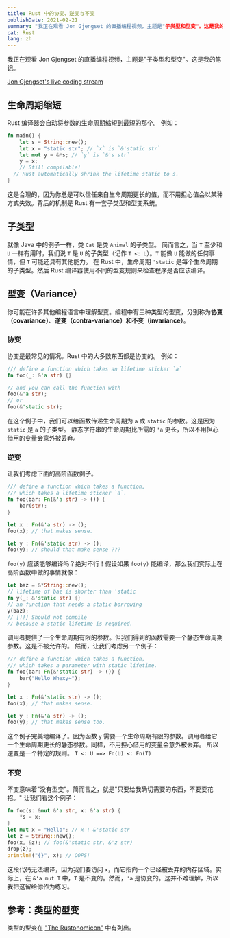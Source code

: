```yaml
---
title: Rust 中的协变、逆变与不变
publishDate: 2021-02-21
summary: "我正在观看 Jon Gjengset 的直播编程视频，主题是"子类型和型变"。这是我的笔记。"
cat: Rust
lang: zh
---
```


我正在观看 Jon Gjengset 的直播编程视频，主题是"子类型和型变"。这是我的笔记。

[Jon Gjengset's live coding stream](https://www.youtube.com/watch?v=--wzpkTuCrA&feature=push-lsb&attr_tag=ivAldDGwbw3k1GZn%3A6)

## 生命周期缩短

Rust 编译器会自动将参数的生命周期缩短到最短的那个。
例如：

```rust
fn main() {
	let s = String::new();
	let x = "static str"; // `x` is `&'static str`
	let mut y = &*s; // `y` is `&'s str`
	y = x;
	// Still compilable!
  // Rust automatically shrink the lifetime static to s.
}
```

这是合理的，因为你总是可以信任来自生命周期更长的值，而不用担心值会以某种方式失效。背后的机制是 Rust 有一套子类型和型变系统。

## 子类型

就像 Java 中的例子一样，类 `Cat` 是类 `Animal` 的子类型。
简而言之，当 `T` 至少和 `U` 一样有用时，我们说 `T` 是 `U` 的子类型（记作 `T <: U`）。`T` 能做 `U` 能做的任何事情，但 `T` 可能还具有其他能力。
在 Rust 中，生命周期 `'static` 是每个生命周期的子类型。然后 Rust 编译器使用不同的型变规则来检查程序是否应该编译。

## 型变（Variance）

你可能在许多其他编程语言中理解型变。编程中有三种类型的型变，分别称为**协变（covariance）**、**逆变（contra-variance）**和**不变（invariance）**。

### 协变

协变是最常见的情况。Rust 中的大多数东西都是协变的。
例如：

```rust
/// define a function which takes an lifetime sticker `a`
fn foo(_: &'a str) {}

// and you can call the function with
foo(&'a str);
// or
foo(&'static str);
```

在这个例子中，我们可以给函数传递生命周期为 `a` 或 `static` 的参数。这是因为 `static` 是 `a` 的子类型。
静态字符串的生命周期比所需的 `'a` 更长，所以不用担心借用的变量会意外被丢弃。

### 逆变

让我们考虑下面的高阶函数例子。

```rust
/// define a function which takes a function,
/// which takes a lifetime sticker `a`.
fn foo(bar: Fn(&'a str) -> ()) {
	bar(str);
}

let x : Fn(&'a str) -> ();
foo(x); // that makes sense.

let y : Fn(&'static str) -> ();
foo(y); // should that make sense ???
```

`foo(y)` 应该能够编译吗？绝对不行！假设如果 `foo(y)` 能编译，那么我们实际上在高阶函数中做的事情就像：

```rust
let baz = &*String::new();
// lifetime of baz is shorter than 'static
fn y(_: &'static str) {}
// an function that needs a static borrowing
y(baz);
// [!!] Should not compile
// because a static lifetime is required.
```

调用者提供了一个生命周期有限的参数。但我们得到的函数需要一个静态生命周期参数。这是不被允许的。
然而，让我们考虑另一个例子：

```rust
/// define a function which takes a function,
/// which takes a parameter with static lifetime.
fn foo(bar: Fn(&'static str) -> ()) {
	bar("Hello Whexy~");
}

let x : Fn(&'static str) -> ();
foo(x); // that makes sense.

let y : Fn(&'a str) -> ();
foo(y); // that makes sense too.
```

这个例子完美地编译了。因为函数 `y` 需要一个生命周期有限的参数。调用者给它一个生命周期更长的静态参数。同样，不用担心借用的变量会意外被丢弃。
所以逆变是一个特定的规则。
`T <: U ==> Fn(U) <: Fn(T)`

### 不变

不变意味着"没有型变"。简而言之，就是"只要给我确切需要的东西，不要耍花招。"
让我们看这个例子：

```rust
fn foo(s: &mut &'a str, x: &'a str) {
	*s = x;
}
let mut x = "Hello"; // x : &'static str
let z = String::new();
foo(x, &z); // foo(&'static str, &'z str)
drop(z);
println!("{}", x); // OOPS!
```

这段代码无法编译，因为我们要访问 `x`，而它指向一个已经被丢弃的内存区域。实际上，在 `&'a mut T` 中，`T` 是不变的。然而，`'a` 是协变的。这并不难理解，所以我把这留给你作为练习。

## 参考：类型的型变

类型的型变在 ["The Rustonomicon"](https://doc.rust-lang.org/nomicon/subtyping.html) 中有列出。
